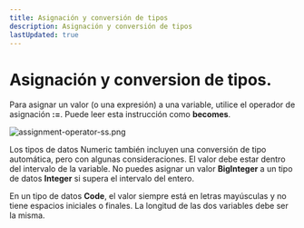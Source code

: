 ```yaml
---
title: Asignación y conversión de tipos
description: Asignación y conversión de tipos
lastUpdated: true
---
```


# Asignación y conversion de tipos.

Para asignar un valor (o una expresión) a una variable, utilice el operador de asignación **:=**. Puede leer esta instrucción como **becomes**.

![assignment-operator-ss.png](../../../../../assets/documentation/basic/assignment-operator-ss.webp)

Los tipos de datos Numeric también incluyen una conversión de tipo automática, pero con algunas consideraciones. El valor debe estar dentro del intervalo de la variable. No puedes asignar un valor **BigInteger** a un tipo de datos **Integer** si supera el intervalo del entero.

En un tipo de datos **Code**, el valor siempre está en letras mayúsculas y no tiene espacios iniciales o finales. La longitud de las dos variables debe ser la misma.